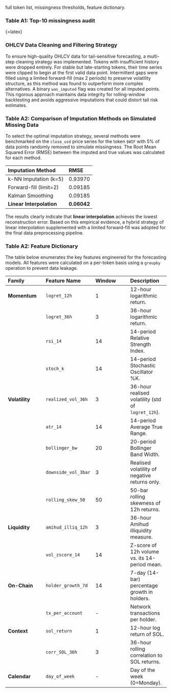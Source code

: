 full token list, missingness thresholds, feature dictionary.

### Table A1: Top-10 missingness audit {#apx-missing-top10}

{=latex}
\input{tables/raw/missing_top10.tex}

### OHLCV Data Cleaning and Filtering Strategy {#sec-cleaning-strategy}

To ensure high-quality OHLCV data for tail-sensitive forecasting, a multi-step cleaning strategy was implemented. Tokens with insufficient history were dropped entirely. For stable but late-starting tokens, their time series were clipped to begin at the first valid data point. Intermittent gaps were filled using a limited forward-fill (max 2 periods) to preserve volatility structure, as this method was found to outperform more complex alternatives. A binary `was_imputed` flag was created for all imputed points. This rigorous approach maintains data integrity for rolling-window backtesting and avoids aggressive imputations that could distort tail risk estimates.

### Table A2: Comparison of Imputation Methods on Simulated Missing Data {#imp-table}

To select the optimal imputation strategy, several methods were benchmarked on the `close_usd` price series for the token `$WIF` with 5% of data points randomly removed to simulate missingness. The Root Mean Squared Error (RMSE) between the imputed and true values was calculated for each method.

| Imputation Method | RMSE |
| :--- | :--- |
| k-NN Imputation (k=5) | 0.93970 |
| Forward-fill (limit=2) | 0.09185 |
| Kalman Smoothing | 0.09185 |
| **Linear Interpolation** | **0.06042** |

The results clearly indicate that **linear interpolation** achieves the lowest reconstruction error. Based on this empirical evidence, a hybrid strategy of linear interpolation supplemented with a limited forward-fill was adopted for the final data preprocessing pipeline.

### Table A2: Feature Dictionary {#feature-table}

The table below enumerates the key features engineered for the forecasting models. All features were calculated on a per-token basis using a `groupby` operation to prevent data leakage.

| Family | Feature Name | Window | Description |
| :--- | :--- | :--- | :--- |
| **Momentum** | `logret_12h` | 1 | 12-hour logarithmic return. |
| | `logret_36h` | 3 | 36-hour logarithmic return. |
| | `rsi_14` | 14 | 14-period Relative Strength Index. |
| | `stoch_k` | 14 | 14-period Stochastic Oscillator %K. |
| **Volatility** | `realized_vol_36h` | 3 | 36-hour realised volatility (std of `logret_12h`). |
| | `atr_14` | 14 | 14-period Average True Range. |
| | `bollinger_bw` | 20 | 20-period Bollinger Band Width. |
| | `downside_vol_3bar` | 3 | Realised volatility of negative returns only. |
| | `rolling_skew_50` | 50 | 50-bar rolling skewness of 12h returns. |
| **Liquidity** | `amihud_illiq_12h` | 3 | 36-hour Amihud illiquidity measure. |
| | `vol_zscore_14` | 14 | Z-score of 12h volume vs. its 14-period mean. |
| **On-Chain** | `holder_growth_7d` | 14 | 7-day (14-bar) percentage growth in holders. |
| | `tx_per_account` | - | Network transactions per holder. |
| **Context** | `sol_return` | 1 | 12-hour log return of SOL. |
| | `corr_SOL_36h` | 3 | 36-hour rolling correlation to SOL returns. |
| **Calendar** | `day_of_week` | - | Day of the week (0=Monday). |